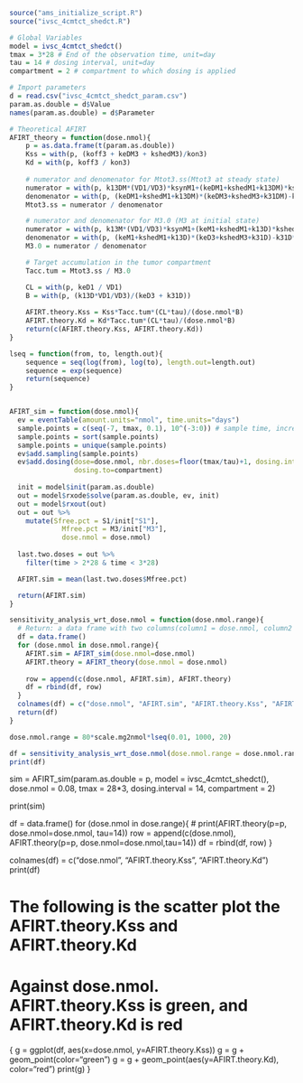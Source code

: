 ```r
source("ams_initialize_script.R")
source("ivsc_4cmtct_shedct.R")

# Global Variables
model = ivsc_4cmtct_shedct()
tmax = 3*28 # End of the observation time, unit=day
tau = 14 # dosing interval, unit=day
compartment = 2 # compartment to which dosing is applied

# Import parameters
d = read.csv("ivsc_4cmtct_shedct_param.csv")
param.as.double = d$Value
names(param.as.double) = d$Parameter

# Theoretical AFIRT
AFIRT_theory = function(dose.nmol){
    p = as.data.frame(t(param.as.double))
    Kss = with(p, (koff3 + keDM3 + kshedM3)/kon3)
    Kd = with(p, koff3 / kon3)
    
    # numerator and denomenator for Mtot3.ss(Mtot3 at steady state)
    numerator = with(p, k13DM*(VD1/VD3)*ksynM1+(keDM1+kshedM1+k13DM)*kshedM3)
    denomenator = with(p, (keDM1+kshedM1+k13DM)*(keDM3+kshedM3+k31DM)-k31DM*k13DM)
    Mtot3.ss = numerator / denomenator

    # numerator and denomenator for M3.0 (M3 at initial state)
    numerator = with(p, k13M*(VD1/VD3)*ksynM1+(keM1+kshedM1+k13D)*kshedM3)
    denomenator = with(p, (keM1+kshedM1+k13D)*(keD3+kshedM3+k31D)-k31D*k13D)
    M3.0 = numerator / denomenator

    # Target accumulation in the tumor compartment
    Tacc.tum = Mtot3.ss / M3.0

    CL = with(p, keD1 / VD1)
    B = with(p, (k13D*VD1/VD3)/(keD3 + k31D))
      
    AFIRT.theory.Kss = Kss*Tacc.tum*(CL*tau)/(dose.nmol*B)
    AFIRT.theory.Kd = Kd*Tacc.tum*(CL*tau)/(dose.nmol*B)
    return(c(AFIRT.theory.Kss, AFIRT.theory.Kd))
}

lseq = function(from, to, length.out){
    sequence = seq(log(from), log(to), length.out=length.out)
    sequence = exp(sequence)
    return(sequence)
}


AFIRT_sim = function(dose.nmol){
  ev = eventTable(amount.units="nmol", time.units="days")
  sample.points = c(seq(-7, tmax, 0.1), 10^(-3:0)) # sample time, increment by 0.1
  sample.points = sort(sample.points)
  sample.points = unique(sample.points)
  ev$add.sampling(sample.points)
  ev$add.dosing(dose=dose.nmol, nbr.doses=floor(tmax/tau)+1, dosing.interval=tau,
                dosing.to=compartment)
      
  init = model$init(param.as.double)
  out = model$rxode$solve(param.as.double, ev, init)
  out = model$rxout(out)
  out = out %>% 
    mutate(Sfree.pct = S1/init["S1"],
             Mfree.pct = M3/init["M3"],
             dose.nmol = dose.nmol)
    
  last.two.doses = out %>%
    filter(time > 2*28 & time < 3*28)

  AFIRT.sim = mean(last.two.doses$Mfree.pct)

  return(AFIRT.sim)
}

sensitivity_analysis_wrt_dose.nmol = function(dose.nmol.range){
  # Return: a data frame with two columns(column1 = dose.nmol, column2 = AFIRT.sim)
  df = data.frame()
  for (dose.nmol in dose.nmol.range){
    AFIRT.sim = AFIRT_sim(dose.nmol=dose.nmol)
    AFIRT.theory = AFIRT_theory(dose.nmol = dose.nmol) 
    
    row = append(c(dose.nmol, AFIRT.sim), AFIRT.theory)
    df = rbind(df, row)
  }
  colnames(df) = c("dose.nmol", "AFIRT.sim", "AFIRT.theory.Kss", "AFIRT.theory.Kd")
  return(df)
}

dose.nmol.range = 80*scale.mg2nmol*lseq(0.01, 1000, 20)

df = sensitivity_analysis_wrt_dose.nmol(dose.nmol.range = dose.nmol.range)
print(df)
```



sim = AFIRT_sim(param.as.double = p,
                model = ivsc_4cmtct_shedct(),
                dose.nmol = 0.08,
                tmax = 28*3,
                dosing.interval = 14,
                compartment = 2)

print(sim)





df = data.frame()
for (dose.nmol in dose.range){
#    print(AFIRT.theory(p=p, dose.nmol=dose.nmol, tau=14))
    row = append(c(dose.nmol), AFIRT.theory(p=p, dose.nmol=dose.nmol,tau=14))
    df = rbind(df, row)
}

colnames(df) = c("dose.nmol", "AFIRT.theory.Kss", "AFIRT.theory.Kd")
print(df)


# The following is the scatter plot the AFIRT.theory.Kss and AFIRT.theory.Kd
# Against dose.nmol. AFIRT.theory.Kss is green, and AFIRT.theory.Kd is red
{
g = ggplot(df, aes(x=dose.nmol, y=AFIRT.theory.Kss))
g = g + geom_point(color="green")
g = g + geom_point(aes(y=AFIRT.theory.Kd), color="red")
print(g)
}




